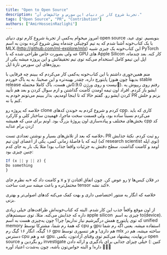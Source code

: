 ```yaml
---
title: "Open to Open Source"
description: "تجربهٔ شروع کار در دنیای اپن سورس و چالش‌های آن."
tags: ["Open Source", "PR", "Contribution"]
authors: ["AmirHosseinRazlighi"]
---
```


امروز میخوام یه‌کمی از تجربۀ شروع کارم توی دنیای open source بنویسیم. توی عید، با یک کتاب‌خونه آشنا شدم که یه تیم کوچیکی چندماه پیش شروع کرده بودن به اسم MLX.(http://github.com/ml-explore/mlx) این کتاب‌خونه یک چیزی شبیه PyTorch عه ولی بصورت خاص طراحی شده که با GPU های Apple Silicon کار کنه. بعد چندماه، اپل این تیمو کامل استخدام می‌کنه توی تیم تحقیقاتش و این پروژه میشه یکی از پروژه‌های اپن سورس تازۀ اپل. 

منم همین‌جوری داشتم با این کتاب‌خونه یه‌کمی کار می‌کردم که ببینم چه فرقایی با پایتورچ داره، چقدر بهینه‌تره و این صحبتا. به یه باگ خوردم (بدیهتاً چون هنوز stable release نیست و روی ورژن 0.9.0ش هست، باگ کاملا محتمله👀). رفتم روی ریپوش یه ایشو باز کردم. افراد اون تیمه اومدن کامنت گذاشتن و ازم سوال کردن و بعد هم تأیید کردن ایشو رو. گفتم حالا که تا
اینجا اومدیم، بذار ببینم
می‌تونم خودم یه PR
بزنم و حلش کنم یا نه. 

خلاصه که پروژه رو clone کردم و شروع کردم به خوندن کدهای cpp. کاری که باید می‌کردم نسبتاً ساده بود، ولی قسمت سخت ماجرا، فهمیدن ساختار کلی و کارکرد بخش‌های مختلف و پیاده‌سازی اون پروژۀ بزرگ بود. اونم برای منی که همیشه cpp کد زدن برام عذابه!

خلاصه که بعد از تلاش‌های بسیار و نوشتن تعدادی تست، PR رو ثبت کردم. نکتۀ جذابش اینه که با فاصلۀ زمانی کمی، یکی از اعضای اون تیم (که research scientist توی اپله) اومد و کامنت گذاشت. سطح دقتش به جزئیات واقعا جذاب بود! مثلا یک بار یه جای کدم چنین چیزی بود:

```javascript
If (x || y || z) {
Do something
}
```

و کامنت داد که «به نظرم جای x و y رو عوض کن. چون اتفاق افتادن y در فلان کیس‌ها محتمل‌تره و باعث میشه سرعت ساخت tensor کند نشه».

خلاصه که انگار یه منتور اختصاصی داری و بهت کمک می‌کنه کدهای اصولی‌تر و بهتری بزنی.

از اون موقع واقعاً جذب این کار شدم. البته که کتاب‌خونه‌اش ظرافت‌های خیلی زیادی داره که جذابش می‌کنه. مثلا، توی سیستم‌های apple silicon  چیزی به اسم to(device). که توی پایتورچ همش درگیرشیم نیاز نداریم! چرا؟ چون یه‌چیزی هست به اسم unified memory که همۀ رم شما، مشترکا توسط cpu و gpu استفاده میشه. یعنی اگه رم شما ۱۶ گیگه، انگار ۱۶ گیگ رم gpu هم داری! و هر تنسوری توسط mlx ساخته میشه، هم در دسترس cpu عه و هم gpu.
درنهایت، پیشنهاد می‌کنم توی وقتای آزادتون، یکمی open source رو بگردین و                                            investigate کنین :) خیلی چیزای جذابی برای
یادگیری و ارائه دادن داره! و البته
حواس‌تون باشه، چون به‌شدت اعتیاد
آوره 👀😁🔥



